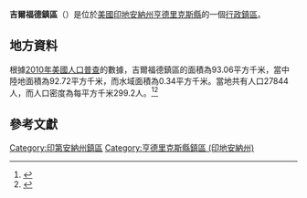 {{noteTA
|G1=USState
|G2=地名
|G3=Unit
}}
{{Infobox settlement
|official_name            = 吉爾福德鎮區
|native_name = Guilford Township
|settlement_type          = [[行政鎮區|行政鎮區]]
|image_skyline            = 
|imagesize                = 
|image_map                = Map highlighting Guilford Township, Hendricks County, Indiana.svg
|mapsize                  = 250px
|pushpin_map  =USA Indiana
|pushpin_label = 吉爾福德鎮區
|pushpin_label_position   = top
|pushpin_map_caption      = 吉爾福德鎮區在印地安納州的位置
|subdivision_type         = [[世界政區索引|國家]]
|subdivision_type1        = [[美国州份|州份]]
|subdivision_type2        = [[印地安納州行政区划|縣]]
|subdivision_name         = [[美国|美国]]
|subdivision_name1        = [[印地安納州|印地安納州]]
|subdivision_name2        = [[亨德里克斯縣_(印地安納州)|亨德里克斯縣]]
|elevation_ft             = 725
|elevation_m              = 221
|timezone                 = [[北美东部時區|北美东部時區]]
|area_total_km2           = 93.06
|area_land_km2            = 92.72
|area_water_km2           = 0.34
|area_total_sq_mi         = 
|area_land_sq_mi          = 
|area_water_sq_mi         = 
|population_as_of         = [[2010年美國人口普查|2010]]
|population_footnotes     = 
|population_total         = 27844
|population_density_km2   = auto
|population_density_sq_mi = auto
|utc_offset               = -5
|coordinates              = {{coord|39|40|28|N|86|22|56|W|type:city_region:US-AL_source:GNS-enwiki|display=inline,title}}
| coor_pinpoint           = 
| coordinates_footnotes   = 
|timezone_DST             = EDT
|utc_offset_DST           = -4
|postal_code_type         = [[美國郵區編號|郵區編號]]
|postal_code              = 
|area_code                = {{link-en|电话区号317|Area code 317|317}}
|blank_name = [[地名信息系统|GNIS ID]]
|blank_info = 453358
}}
'''吉爾福德鎮區'''（{{lang-en|Guilford Township}}）是位於[[美國|美國]][[印地安納州|印地安納州]][[亨德里克斯縣_(印地安納州)|亨德里克斯縣]]的一個[[行政鎮區|行政鎮區]]。

== 地方資料 ==
根據[[2010年美國人口普查|2010年美國人口普查]]的數據，吉爾福德鎮區的面積為93.06平方千米，當中陸地面積為92.72平方千米，而水域面積為0.34平方千米。當地共有人口27844人，而人口密度為每平方千米299.2人。<ref name="GR8">{{cite web|url=http://factfinder2.census.gov|publisher=[[美国人口调查局|美国人口调查局]]|accessdate=2011-05-14|title=American FactFinder|archive-date=2013-09-11|archive-url=https://web.archive.org/web/20130911234518/http://factfinder2.census.gov/|dead-url=no}}</ref><ref>{{cite web|url=https://www.citypopulation.de/en/usa/illinois/admin/|title=USA: Illinois (Counties and Townships) - City Population|accessdate=2020-07-21|archive-date=2020-04-22|archive-url=https://web.archive.org/web/20200422090607/https://www.citypopulation.de/en/usa/illinois/admin/|dead-url=no}}</ref>

== 參考文獻 ==
{{reflist}}

{{亨德里克斯縣 (印地安納州)}}

{{DEFAULTSORT:Guilford Township}}
[[Category:印第安納州鎮區|Category:印第安納州鎮區]]
[[Category:亨德里克斯縣鎮區_(印地安納州)|Category:亨德里克斯縣鎮區 (印地安納州)]]

{{Indiana-geo-stub}}